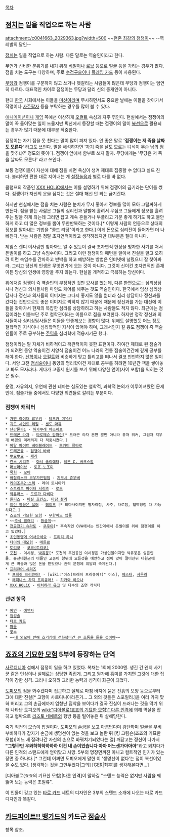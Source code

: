[[목차]]

== [[점]]치는 일을 직업으로 하는 사람 ==
attachment:/c0041663_2029363.jpg?width=500
~~[[펠레의 저주|현존 최강의 점쟁이]]~~
--역레발의 달인--

[[점]]치는 일을 직업으로 하는 사람. 다른 말로는 역술인이라고 한다.

무언가 신비한 분위기를 내기 위해 [[베일]]이나 [[로브]] 등으로 얼굴 등을 가리는 경우가 많다. 점을 치는 도구는 다양하며, 주로 [[수정구슬]]이나 [[플레잉 카드]] 등이 사용된다.

[[무당]]과 점쟁이를 구분하지 않고 쓰거나 헷갈리는 사람들이 많은데 무당과 점쟁이는 엄연히 다르다. 대표적인 차이로 점쟁이는 무당과 달리 신의 중개인이 아니다.

현대 [[한국]] 사회에서는 이들을 [[미신]]이라며 무시하면서도 중요한 날에는 이들을 찾아가서 작명이나 [[사주팔자]] 등을 부탁하는 경우를 많이 볼 수 있다.

[[애니메이션]]이나 [[게임]] 쪽에선 이상하게 [[오컬트]] 속성과 자주 엮인다. 현실에서는 점쟁이의 말이 꼭 들어맞는 일이 드물지만 픽션에서 등장할 때는 점쟁이의 말이 [[복선]]으로 활용되는 경우가 많기 때문에 대부분 적중한다.

점쟁이는 자기 점을 못 친다는 말이 많이 퍼져 있다. 안 좋은 말로 ''''점쟁이는 저 죽을 날짜도 모른다'''' 라고도 쓰인다. 말을 해석하자면 '자기 죽을 날도 모르는 녀석이 무슨 남의 점을 맞추냐?' 정도의 뜻이다. 점쟁이 앞에서 함부로 쓰지 말자. 무당에게는 '무당은 저 죽을 날짜도 모른다' 라고 쓰인다.

보통 점쟁이들이 자신에 대해 점을 치면 욕심이 생겨 제대로 집중할 수 없다고 실드 친다. 불리하면 편한 대로 지어내는 게 [[설정놀음]]과 별로 다를 바 없다.

클램프의 작품인 [[XXX HOLiC]]에서는 이를 설명하기 위해 점쟁이의 금기라는 단어를 썼다. 점쟁이가 자신의 운을 점치는 것은 절대 해선 안 되는 금기란다.

하지만 현실에서는 점을 치는 사람은 눈치가 무지 좋아서 정보를 많이 모아 그럴싸하게 만든다. 점을 받는 사람은 그들의 심리전과 말빨에 홀려서 무심코 그들에게 정보를 흘려주는 말을 하게 되는데 그러면 잡고 계속 흔들거나 부풀리고 기분 좋게 하기도 하고 불안하게 하고 더 많은 정보를 뽑아 무한반복하는 것이다.[* 이렇게 사람의 언동으로 상대의 정보를 알아내는 기법을 "콜드 리딩"이라고 한다.] 이게 돈으로 심리전이 들어가면 더 나빠진다. 받는 사람은 정말 초자연적이라고 생각하겠지만 대부분은 절대 아니다. 

제임스 랜디 이사람만 찾아봐도 알 수 있듯이 결국 초자연적 현상을 빙자한 사기를 쳐서 돈벌이를 하고 그냥 속임수이다. 그리고 이런 점쟁이의 패턴을 알아서 진실을 알고 오히려 이런 속임수를 간파하고 반박을 하고 예방하는 방법은 인터넷에 널렸으니 잘 찾아봐라. 그리고 당신의 인생은 무엇인가에 오는 것이 아니다. 그것이 신이건 초자연적인 존재이든 당신의 인생에 영향을 주지 않는다. 현실을 개척하고 극복하는 당신이다.

위에처럼 점쟁이 즉 역술인의 부정적인 것만 묘사를 했는데, 다른 한편으로는 심리상담사나 정신과 의사들처럼 마인드 케어를 해주는 것도 역술인이다. 한국에서 임상 심리상담사나 정신과 의사들의 이미지는 그다지 좋지도 않을 뿐더라 심리 상담이나 정신과를 갔다는 것만으로도 좋은 이미지로 찍히지 않기 때문에 때문에 정신과를 가는 대신에 이들을 찾아가서 현재의 복잡한 심리를 상담하려고 하는 사람들도 적지 않다. 최근에는 점집이라는 이름보단 주로 철학관이라는 이름으로 점을 보려한다. 하지만 정작 정신과 의사들이나 심리상담사들은 이들을 안좋게보는 경향이 많다. 
위에도 설명했듯 어느 정도 철학적인 지식이나 심리학적인 지식이 있어야 하며, 그래서인지 칼 융도 점쟁이 즉 역술인들이 주로 공부하는 [[주역]]을 심리학에 적용시키곤 했다.

점쟁이라는 말 자체가 비하적이고 객관적이지 못한 표현이다. 하여간 제대로 된 점술가가 되려면 동양 역술이건 서양식 점술이건 어느 나라의 전통 점술이건간에 깊게 공부를 해야 한다. [[신학]]이나 [[오컬트]]와 비슷하게 맞고 틀리고를 떠나서 결코 만만하지 않은 일이다. 서양 고전 [[점성술]]이나 동양의 명리학이건 제대로 공부를 하려면 10년간 책을 쌓아놓고 봐도 모자라다. 게다가 고중세 원서를 보기 위해 다양한 언어(사어 포함)을 익히는 것은 필수.

운명, 자유의지, 우연에 관한 테마는 심도있는 철학적, 과학적 논의가 이루어져왔던 문제인데, 점술가들 중에서도 다양한 의견들로 갈리는 부분이다.

=== 점쟁이 캐릭터 ===
 * [[가면 라이더 류우키]] - [[테즈카 미유키]]
 * [[괴도 세인트 테일]] - [[센도 마쥬]]
 * [[단간론파1]] - [[하가쿠레 야스히로]]
 * [[드래곤 라자]] - [[타로메슈 암파린]][* 드래곤 라자 본편 뿐만 아니라 퓨쳐 워커, 그림자 지우개 배경의 미래까지 다 적중시켰다.]
 * [[메탈 파이트 베이블레이드]] - [[후카미 류타로]]
 * [[드래곤볼]] - [[점쟁이 바바]]
 * [[뿌요뿌요 시리즈|뿌요뿌요]] - [[페리(뿌요뿌요 시리즈)|페리]]
 * [[란스 시리즈]] - [[아시 줄리에타]], [[레몬 C. 버크스함]]
 * [[러브라이브]] - [[토죠 노조미]]
 * [[묵회]] - [[모아(묵회)|모아]]
 * [[바질리스크 코우가인법첩]] - [[지무시 쥬우베]]
 * [[스펙#s-2|케이조쿠2:스펙]] - 레이 토시아키
 * [[스트리트 파이터 시리즈]] - [[로즈(캡콤)|로즈]]
 * [[악튜러스]] - [[도르가 다비다]]
 * [[원피스(만화)|원피스]] - [[바질 호킨스]], [[마담 셜리]]
 * [[이런 영웅은 싫어]] - [[헤이즈]] [* 퇴마사이지만 별자리점, 사주, 타로점, 혈액형점 다 가능하다고.]
 * [[죠죠의 기묘한 모험]] - [[무함마드 압둘]]
 * ~~[[주식 갤러리]] - [[둥글게]]~~
 * [[천공전기 슈라토]] - [[쿠우야]][* 후속작인 OVA에서는 인간계에서 돈벌이를 위해 점쟁이를 하고 있었다.]
 * [[초인동맹에 어서오세요]] - [[프리티 하니]]
 * [[타이의 대모험]] - [[메를르]]
 * [[토리코]] - [[코코(토리코)]]
 * [[포천]] - 이시경, [[박유붕]][* 포천의 주인공인 이시경은 가상인물이지만 박유붕은 실존인물. 흥선대원군의 아들인 고종이 왕위에 오를것을 예언하고 점이 맞아 떨어진뒤 대원군에게 큰 벼슬과 많은 돈을 받앗으나 권력 분쟁에 휘말려 죽게된다.]
 * [[프리큐어 시리즈]]
  * [[프레쉬 프리큐어!]] - [wiki:"이스(프레쉬 프리큐어!)" 이스], [[웨스터]], [[사우러]]
  * [[해피니스 차지 프리큐어!]] - [[히카와 이오나]]
 * [[XXX HOLiC]] - [[이치하라 유코]] 및 다수의 조연 캐릭터
=== 관련 항목 ===
 * [[예언]] - [[예언자]]
 * [[점성술]]
 * [[타로 카드]]
 * [[파울]]
 * [[풍수]]
 * ~~[[내 외모에 반해 호기심에 전화했다간 큰 호통을 들을 것이야]]~~

== [[죠죠의 기묘한 모험]] 5부에 등장하는 단역 ==
[[사르디니아]] 섬에서 점쟁이 일을 하고 있었다. 복채는 1회에 2000엔. 생긴 건 왠지 사기꾼 같은 인상이나 실제로는 상당한 족집게. 그리고 뭔가에 흥미를 가지면 그것에 대한 집착이 강한 성격. 그러나 오히려 그러한 능력과 성격이 화근이 되었다.

[[도피오]]의 점을 봐주겠다며 접근하고 실제로 마침 바지에 묻은 진흙의 모양 등으로부터 그에 대한 진실[* 고향이 사르디니아라든가... 그 외의 것들은 스포일러.]을 여러 가지 맞혀 버리고 그의 손금에까지 엄청난 집착을 보이다가 결국 진실이 드러나는 것을 막기 위해 나타난 도피오의 [[wiki:"디아볼로(죠죠의 기묘한 모험)" 다른 인격]]에 의해 멱살을 잡히고 협박으로 [[리조토 네에로]]의 행방 등을 털어놓은 뒤 살해당한다.

죽기 직전의 모습이 압권이다. 도피오의 손금을 보고 아름답다며 감탄하며 얼굴을 부비부비하다가 갑자기 손금에 생명선이 없는 것을 보고 놀란 뒤 [킹 크림슨(죠죠의 기묘한 모험)|어느 새 잘려나간 자신의 손으로 바꿔치기되었다는 걸] 깨닫고는 정신이 나가서 '''"그렇구만 우와하하하하하하 이건 내 손이었습니다 아아 어느샌가아아아"'''라고 외치다가 다른 인격의 스탠드에게 얻어맞고 사망. 5부의 명장면까진 아니고 컬트적인 인기가 있는 장면 중 하나다.[* 그런데 어쩌면 도피오에게 말한 이 '생명선이 없다'는 점이 복선이었을 수도 있다. [생각하는 것을 그만두었다|그의] [GER|최후]를 생각해본다면...]

[디아볼로(죠죠의 기묘한 모험)|다른 인격]이 말하길 "스탠드 능력은 없지만 사람을 꿰뚫어 보는 능력은 초일류".

이 인물이 갖고 있는 [[타로 카드]] 세트의 디자인은 3부의 스탠드 소개에 나오는 타로 카드 디자인과 똑같다.

== [[카드파이트!! 뱅가드]]의 카드군 [[점술사(카드파이트!! 뱅가드)|점술사]] == 
항목 참조.
